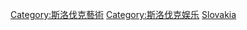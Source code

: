 [[Category:斯洛伐克藝術|Category:斯洛伐克藝術]]
[[Category:斯洛伐克娱乐|Category:斯洛伐克娱乐]]
[[Category:欧洲各国电影|Slovakia]]
